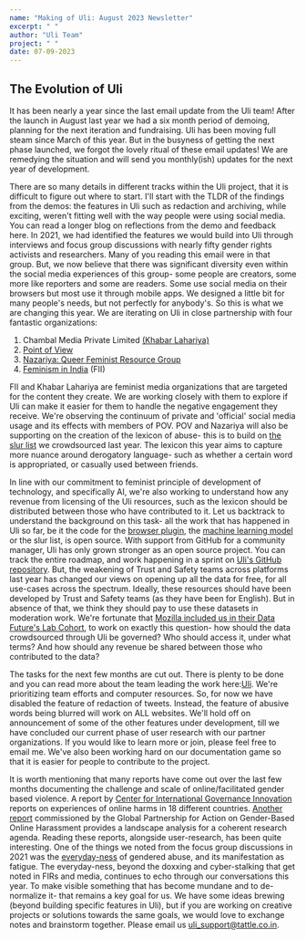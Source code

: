 ```yaml
---
name: "Making of Uli: August 2023 Newsletter"
excerpt: " "
author: "Uli Team"
project: " "
date: 07-09-2023
---
```


## The Evolution of Uli

It has been nearly a year since the last email update from the Uli team! After the launch in August last year we had a six month period of demoing, planning for the next iteration and fundraising. Uli has been moving full steam since March of this year. But in the busyness of getting the next phase launched, we forgot the lovely ritual of these email updates! We are remedying the situation and will send you monthly(ish) updates for the next year of development.


There are so many details in different tracks within the Uli project, that it is difficult to figure out where to start. I'll start with the TLDR of the findings from the demos: the features in Uli such as redaction and archiving, while exciting, weren't fitting well with the way people were using social media. You can read a longer blog on reflections from the demo and feedback here. In 2021, we had identified the features we would build into Uli through interviews and focus group discussions with nearly fifty gender rights activists and researchers. Many of you reading this email were in that group. But, we now believe that there was significant diversity even within the social media experiences of this group- some people are creators, some more like reporters and some are readers. Some use social media on their browsers but most use it through mobile apps. We designed a little bit for many people's needs, but not perfectly for anybody's. So this is what we are changing this year. We are iterating on Uli in close partnership with four fantastic organizations:

1. Chambal Media Private Limited [(Khabar Lahariya)](https://khabarlahariya.org/about-us/)
2. [Point of View](https://pointofview.org/)
3. [Nazariya: Queer Feminist Resource Group](https://thenazariyafoundation.org/)
4. [Feminism in India](https://feminisminindia.com/) (FII)

FII and Khabar Lahariya are feminist media organizations that are targeted for the content they create. We are working closely with them to explore if Uli can make it easier for them to handle the negative engagement they receive. We're observing the continuum of private and 'official' social media usage and its effects with members of  POV. POV and Nazariya will also be supporting on the creation of the lexicon of abuse- this is to build on [the slur list](https://github.com/tattle-made/Uli/blob/main/browser-extension/plugin/scripts/slur-list.txt") we crowdsourced last year. The lexicon this year aims to capture more nuance around derogatory language- such as whether a certain word is appropriated, or casually used between friends.

In line with our commitment to feminist principle of development of technology, and specifically AI, we're also working to understand how any revenue from licensing of the Uli resources, such as the lexicon should be distributed between those who have contributed to it. Let us backtrack to understand the background on this task- all the work that has happened in Uli so far, be it the code for the [browser plugin](https://github.com/tattle-made/Uli/tree/main/browser-extension"), the [machine learning model ](https://huggingface.co/tattle-admin/july22-xlmtwtroberta-da-multi) or the slur list, is open source. With support from GitHub for a community manager, Uli has only grown stronger as an open source project. You can track the entire roadmap, and work happening in a sprint on [Uli's GitHub repository](https://github.com/orgs/tattle-made/projects/30"). But, the weakening of Trust and Safety teams across platforms last year has changed our views on opening up all the data for free, for all use-cases across the spectrum. Ideally, these resources should have been developed by Trust and Safety teams (as they have been for English). But in absence of that, we think they should pay to use these datasets in moderation work. We're fortunate that [Mozilla included us in their Data Future's Lab Cohort](https://foundation.mozilla.org/en/data-futures-lab/), to work on exactly this question- how should the data crowdsourced through Uli be governed? Who should access it, under what terms? And how should any revenue be shared between those who contributed to the data?

The tasks for the next few months are cut out. There is plenty to be done and you can read more about the team leading the work here:[Uli](https://uli.tattle.co.in/about). We're prioritizing team efforts and computer resources. So, for now we have disabled the feature of redaction of tweets. Instead, the feature of abusive words being blurred will work on ALL websites. We'll hold off on announcement of some of the other features under development, till we have concluded our current phase of user research with our partner organizations. If you would like to learn more or join, please feel free to email me. We've also been working hard on our documentation game so that it is easier for people to contribute to the project.

It is worth mentioning that many reports have come out over the last few months documenting the challenge and scale of online/facilitated gender based violence. A report by [Center for International Governance Innovation](https://www.cigionline.org/articles/tech-facilitated-gender-based-violence-is-an-international-human-rights-concern-finds-new-research/) reports on experiences of online harms in 18 different countries. [Another report](https://www.sddirect.org.uk/resource/technology-facilitated-gender-based-violence-preliminary-landscape-analysis) commissioned by the Global Partnership for Action on Gender-Based Online Harassment provides a landscape analysis for a coherent research agenda. Reading these reports, alongside user-research, has been quite interesting. One of the things we noted from the focus group discussions in 2021 was the [everyday-ness](https://uli.tattle.co.in/blog/making-of-dec-2021) of gendered abuse, and its manifestation as fatigue. The everyday-ness, beyond the doxxing and cyber-stalking that get noted in FIRs and media, continues to echo through our conversations this year. To make visible something that has become mundane and to de-normalize it- that remains a key goal for us. We have some ideas brewing (beyond building specific features in Uli), but if you are working on creative projects or solutions towards the same goals, we would love to exchange notes and brainstorm together. Please email us uli_support@tattle.co.in.


